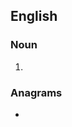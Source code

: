 ==English==

===Noun===
{{en-noun|~}}

# {{alternative spelling of|gouache|lang=en}}

===Anagrams===
* {{anagrams|en|gauche}}